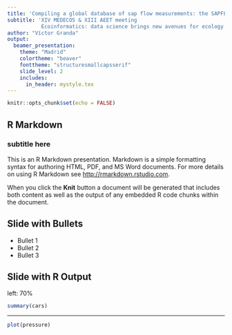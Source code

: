 ```yaml
---
title: 'Compiling a global database of sap flow measurements: the SAPFLUXNET data workflow'
subtitle: 'XIV MEDECOS & XIII AEET meeting
           Ecoinformatics: data science brings new avenues for ecology Symposium'
author: "Víctor Granda"
output:
  beamer_presentation:
    theme: "Madrid"
    colortheme: "beaver"
    fonttheme: "structuresmallcapsserif"
    slide_level: 2
    includes:
      in_header: mystyle.tex
---
```


```r
knitr::opts_chunk$set(echo = FALSE)
```

## R Markdown
### subtitle here

This is an R Markdown presentation. Markdown is a simple formatting syntax for authoring HTML, PDF, and MS Word documents. For more details on using R Markdown see <http://rmarkdown.rstudio.com>.

When you click the **Knit** button a document will be generated that includes both content as well as the output of any embedded R code chunks within the document.

## Slide with Bullets

- Bullet 1
- Bullet 2
- Bullet 3

## Slide with R Output
left: 70%

```r
summary(cars)
```

***

```r
plot(pressure)
```


